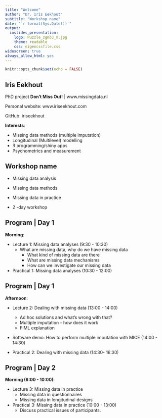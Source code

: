 ```yaml
---
title: "Welcome"
author: "Dr. Iris Eekhout"
subtitle: "Workshop name"
date: "`r format(Sys.Date())`"
output: 
  ioslides_presentation:
    logo: Puzzle_zgnb3_m.jpg
    theme: readable
    css: eigencssfile.css
widescreen: true
always_allow_html: yes
---
```


```r
knitr::opts_chunk$set(echo = FALSE)
```

## Iris Eekhout

PhD project **Don't Miss Out!** | www.missingdata.nl

Personal website: www.iriseekhout.com

GitHub: iriseekhout

**Interests**:

* Missing data methods (multiple imputation)
* Longitudinal (Multilevel) modelling
* R programming/shiny apps
* Psychometrics and measurement



## Workshop name

* Missing data analysis
* Missing data methods
* Missing data in practice

* 2 -day workshop


## Program | Day 1

**Morning**:

* Lecture 1: Missing data analyses (9:30 - 10:30)
  + What are missing data, why do we have missing data
	+ What kind of missing data are there
	+ What are missing data mechanisms
	+ How can we investigate our missing data

* Practical 1: Missing data analyses (10:30 - 12:00)

## Program | Day 1

**Afternoon**:

* Lecture 2: Dealing with missing data (13:00 - 14:00)
	+ Ad hoc solutions and what's wrong with that?
	+ Multiple imputation - how does it work
	+ FIML explanation
	
* Software demo: How to perform multiple imputation with MICE (14:00 - 14:30)

* Practical 2: Dealing with missing data (14:30- 16:30)


## Program | Day 2

**Morning (9:00 - 10:00)**:

* Lecture 3: Missing data in practice
	+ Missing data in questionnaires
	+ Missing data in longitudinal designs

* Practical 3: Missing data in practice (10:00 - 13:00)
	+ Discuss practical issues of participants.



